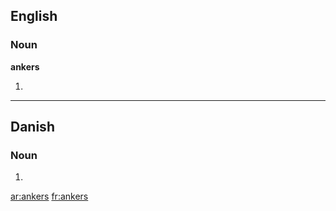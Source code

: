 ==English==

===Noun===
'''ankers'''

# {{plural of|[[anker]]}}

----

==Danish==

===Noun===
{{infl|da|noun form|g=n}}

# {{form of|genitive singular indefinite|anker|lang=Danish}}

[[ar:ankers]]
[[fr:ankers]]